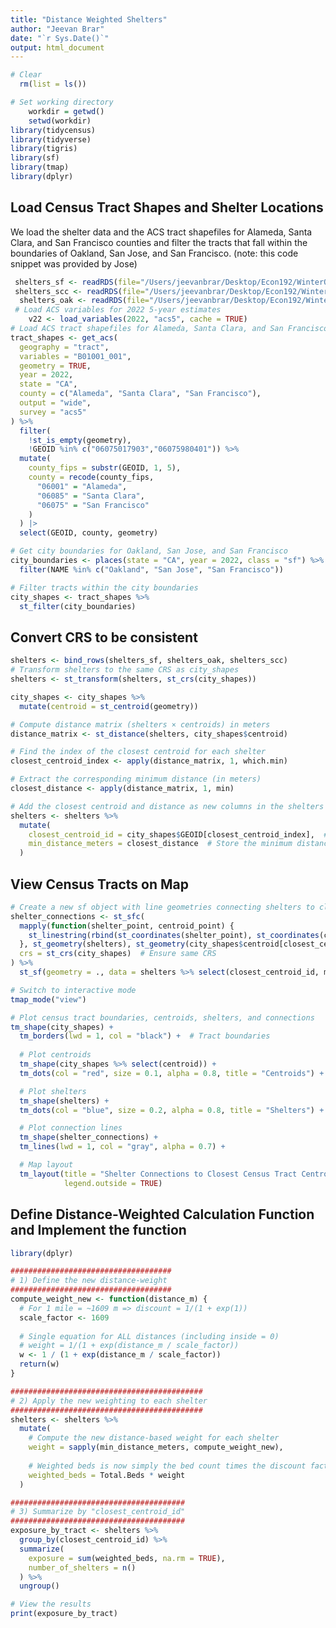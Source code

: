 ---
title: "Distance Weighted Shelters"
author: "Jeevan Brar"
date: "`r Sys.Date()`"
output: html_document
---

```{r, message=F, warning=F, comment=NA, echo=T }
# Clear
  rm(list = ls())

# Set working directory
    workdir = getwd()
    setwd(workdir)
library(tidycensus)
library(tidyverse)
library(tigris)
library(sf)
library(tmap)
library(dplyr)
```

## Load Census Tract Shapes and Shelter Locations
We load the shelter data and the ACS tract shapefiles for Alameda, Santa Clara, and San Francisco counties and filter the tracts that fall within the boundaries of Oakland, San Jose, and San Francisco. (note: this code snippet was provided by Jose)

```{r pressure, echo=FALSE}

 shelters_sf <- readRDS(file="/Users/jeevanbrar/Desktop/Econ192/WinterQ/geocoded_shelters_sf.Rdata")
 shelters_scc <- readRDS(file="/Users/jeevanbrar/Desktop/Econ192/WinterQ/geocoded_shelters_scc.Rdata")
  shelters_oak <- readRDS(file="/Users/jeevanbrar/Desktop/Econ192/WinterQ/geocoded_shelters_oak.Rdata")
 # Load ACS variables for 2022 5-year estimates
    v22 <- load_variables(2022, "acs5", cache = TRUE)
# Load ACS tract shapefiles for Alameda, Santa Clara, and San Francisco counties
tract_shapes <- get_acs(
  geography = "tract",
  variables = "B01001_001",
  geometry = TRUE,   
  year = 2022,
  state = "CA",
  county = c("Alameda", "Santa Clara", "San Francisco"),
  output = "wide",   
  survey = "acs5"
) %>% 
  filter(
    !st_is_empty(geometry),
    !GEOID %in% c("06075017903","06075980401")) %>%
  mutate(
    county_fips = substr(GEOID, 1, 5),
    county = recode(county_fips, 
      "06001" = "Alameda",
      "06085" = "Santa Clara",
      "06075" = "San Francisco"
    )
  ) |>
  select(GEOID, county, geometry)

# Get city boundaries for Oakland, San Jose, and San Francisco
city_boundaries <- places(state = "CA", year = 2022, class = "sf") %>%
  filter(NAME %in% c("Oakland", "San Jose", "San Francisco"))

# Filter tracts within the city boundaries
city_shapes <- tract_shapes %>%
  st_filter(city_boundaries)
```


## Convert CRS to be consistent
```{r, message=F, warning=F, comment=NA, echo=T}
shelters <- bind_rows(shelters_sf, shelters_oak, shelters_scc)
# Transform shelters to the same CRS as city_shapes
shelters <- st_transform(shelters, st_crs(city_shapes))

city_shapes <- city_shapes %>% 
  mutate(centroid = st_centroid(geometry))

# Compute distance matrix (shelters × centroids) in meters
distance_matrix <- st_distance(shelters, city_shapes$centroid)

# Find the index of the closest centroid for each shelter
closest_centroid_index <- apply(distance_matrix, 1, which.min)

# Extract the corresponding minimum distance (in meters)
closest_distance <- apply(distance_matrix, 1, min)

# Add the closest centroid and distance as new columns in the shelters dataset
shelters <- shelters %>%
  mutate(
    closest_centroid_id = city_shapes$GEOID[closest_centroid_index],  # Assign the GEOID of the closest tract
    min_distance_meters = closest_distance  # Store the minimum distance
  )


```


## View Census Tracts on Map
```{r, message=F, warning=F, comment=NA, echo=T}


# Create a new sf object with line geometries connecting shelters to closest centroids
shelter_connections <- st_sfc(
  mapply(function(shelter_point, centroid_point) {
    st_linestring(rbind(st_coordinates(shelter_point), st_coordinates(centroid_point)))
  }, st_geometry(shelters), st_geometry(city_shapes$centroid[closest_centroid_index]), SIMPLIFY = FALSE),
  crs = st_crs(city_shapes)  # Ensure same CRS
) %>%
  st_sf(geometry = ., data = shelters %>% select(closest_centroid_id, min_distance_meters))

# Switch to interactive mode
tmap_mode("view")

# Plot census tract boundaries, centroids, shelters, and connections
tm_shape(city_shapes) +  
  tm_borders(lwd = 1, col = "black") +  # Tract boundaries
  
  # Plot centroids
  tm_shape(city_shapes %>% select(centroid)) +  
  tm_dots(col = "red", size = 0.1, alpha = 0.8, title = "Centroids") +  

  # Plot shelters
  tm_shape(shelters) +  
  tm_dots(col = "blue", size = 0.2, alpha = 0.8, title = "Shelters") +  

  # Plot connection lines
  tm_shape(shelter_connections) +  
  tm_lines(lwd = 1, col = "gray", alpha = 0.7) +  

  # Map layout
  tm_layout(title = "Shelter Connections to Closest Census Tract Centroid",
            legend.outside = TRUE)

```

## Define Distance-Weighted Calculation Function and Implement the function
```{r, message=F, warning=F, comment=NA, echo=T}
library(dplyr)

####################################
# 1) Define the new distance-weight
####################################
compute_weight_new <- function(distance_m) {
  # For 1 mile = ~1609 m => discount = 1/(1 + exp(1))
  scale_factor <- 1609
  
  # Single equation for ALL distances (including inside = 0)
  # weight = 1/(1 + exp(distance_m / scale_factor))
  w <- 1 / (1 + exp(distance_m / scale_factor))
  return(w)
}

###########################################
# 2) Apply the new weighting to each shelter
###########################################
shelters <- shelters %>%
  mutate(
    # Compute the new distance-based weight for each shelter
    weight = sapply(min_distance_meters, compute_weight_new),
    
    # Weighted beds is now simply the bed count times the discount factor
    weighted_beds = Total.Beds * weight
  )

#######################################
# 3) Summarize by "closest_centroid_id"
#######################################
exposure_by_tract <- shelters %>%
  group_by(closest_centroid_id) %>%
  summarize(
    exposure = sum(weighted_beds, na.rm = TRUE),
    number_of_shelters = n()
  ) %>%
  ungroup()

# View the results
print(exposure_by_tract)

```


